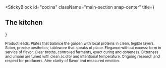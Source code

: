 
<StickyBlock
  id="cocina"
  className="main-section snap-center"
  title={<Reveal preset="up"><h2 className="text-2xl md:text-4xl font-semibold">The kitchen</h2></Reveal>}
>
  <Sub id="equilibrio_cocina">
    Product leads. Plates that balance the garden with local proteins in clean, legible layers.
  </Sub>

  <Sub id="estetica" preset="left">
    Sober, precise aesthetics; tableware that speaks of place. Elegance without excess: form in service of flavor.
  </Sub>

  <Sub id="tecnica" preset="right">
    Clear broths, controlled ferments, exact curing and doneness. Bitterness and umami are tuned with clean acidity and intentional temperature.
  </Sub>

  <ParallaxImage src="/images/farm/kitchen.jpg" alt="Technique & precision" heightVh={50} axis="x" range={[-70,70]} rotate={[-0.6,0]} />

  <Sub id="vision" preset="fade">
    Ongoing research and respect for producers. Aim: clarity of flavor and measured emotion.
  </Sub>
</StickyBlock>
